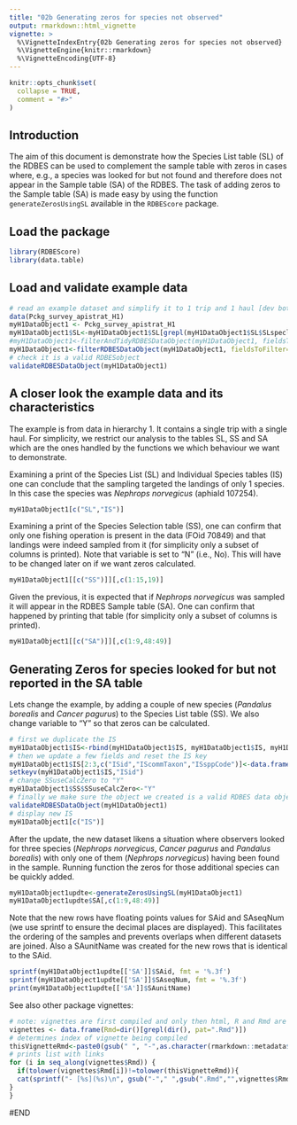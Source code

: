 ```yaml
---
title: "02b Generating zeros for species not observed"
output: rmarkdown::html_vignette
vignette: >
  %\VignetteIndexEntry{02b Generating zeros for species not observed}
  %\VignetteEngine{knitr::rmarkdown}
  %\VignetteEncoding{UTF-8}
---
```


```r
knitr::opts_chunk$set(
  collapse = TRUE,
  comment = "#>"
)
```


## Introduction

The aim of this document is demonstrate how the Species List table (SL) of the RDBES can be used to complement the sample table with zeros in cases where, e.g., a species was looked for but not found and therefore does not appear in the Sample table (SA) of the RDBES. The task of adding zeros to the Sample table (SA) is made easy by using the function `generateZerosUsingSL` available in the `RDBEScore` package.

## Load the package

```r
library(RDBEScore)
library(data.table)
```

## Load and validate example data

```r
# read an example dataset and simplify it to 1 trip and 1 haul [dev bote: this section needs to be reworked when data and filterRDBESDataObject are  updated]
data(Pckg_survey_apistrat_H1)
myH1DataObject1 <- Pckg_survey_apistrat_H1
myH1DataObject1$SL<-myH1DataObject1$SL[grepl(myH1DataObject1$SL$SLspeclistName, pat="Pckg_survey_apistrat_H1"),]
#myH1DataObject1<-filterAndTidyRDBESDataObject(myH1DataObject1, fieldsToFilter="FOid",valuesToFilter=70849, killOrphans = TRUE)
myH1DataObject1<-filterRDBESDataObject(myH1DataObject1, fieldsToFilter="SSid",valuesToFilter=227694, killOrphans = TRUE)
# check it is a valid RDBESobject
validateRDBESDataObject(myH1DataObject1)
```

## A closer look the example data and its characteristics

The example is from data in hierarchy 1. It contains a single trip with a single haul. For simplicity, we restrict our analysis to the tables SL, SS and SA which are the ones handled by the functions we which behaviour we want to demonstrate. 

Examining a print of the Species List (SL) and Individual Species tables (IS) one can conclude that the sampling targeted the landings of only 1 species. In this case the species was *Nephrops norvegicus* (aphiaId 107254).

```r
myH1DataObject1[c("SL","IS")]
```

Examining a print of the Species Selection table (SS), one can confirm that only one fishing operation is present in the data (FOid 70849) and that landings were indeed sampled from it (for simplicity only a subset of columns is printed). Note that variable \code{SSuseCalcZero} is set to "N" (i.e., No). This will have to be changed later on if we want zeros calculated.

```r
myH1DataObject1[[c("SS")]][,c(1:15,19)]
```
Given the previous, it is  expected that if *Nephrops norvegicus* was sampled it will appear in the RDBES Sample table (SA). One can confirm that happened by printing that table (for simplicity only a subset of columns is printed).
```r
myH1DataObject1[[c("SA")]][,c(1:9,48:49)]
```

## Generating Zeros for species looked for but not reported in the SA table

Lets change the example, by adding a couple of new species (*Pandalus borealis* and *Cancer pagurus*) to the Species List table (SS). We also change variable \code{SSuseCalcZero} to "Y" so that zeros can be calculated.     
```r
# first we duplicate the IS
myH1DataObject1$IS<-rbind(myH1DataObject1$IS, myH1DataObject1$IS, myH1DataObject1$IS)
# then we update a few fields and reset the IS key
myH1DataObject1$IS[2:3,c("ISid","IScommTaxon","ISsppCode")]<-data.frame(c(1002, 1003),c(107276, 107649),   c(107276, 107649))
setkeyv(myH1DataObject1$IS,"ISid")
# change SSuseCalcZero to "Y"
myH1DataObject1$SS$SSuseCalcZero<-"Y"
# finally we make sure the object we created is a valid RDBES data object. No message is a good sign.
validateRDBESDataObject(myH1DataObject1)
# display new IS
myH1DataObject1[c("IS")]
```

After the update, the new dataset likens a situation where observers looked for three species (*Nephrops norvegicus*, *Cancer pagurus* and *Pandalus borealis*) with only one of them (*Nephrops norvegicus*) having been found in the sample. Running function \code{generateZerosUsingSL} the zeros for those additional species can be quickly added. 

```r
myH1DataObject1updte<-generateZerosUsingSL(myH1DataObject1)
myH1DataObject1updte$SA[,c(1:9,48:49)]
```
Note that the new rows have floating points values for SAid and SAseqNum (we use sprintf to ensure the decimal places are displayed). This facilitates the ordering of the samples and prevents overlaps when different datasets are joined. Also a SAunitName was created for the new rows that is identical to the SAid.
```r
sprintf(myH1DataObject1updte[['SA']]$SAid, fmt = '%.3f')
sprintf(myH1DataObject1updte[['SA']]$SAseqNum, fmt = '%.3f')
print(myH1DataObject1updte[['SA']]$SAunitName)
```


See also other package vignettes:

```r
# note: vignettes are first compiled and only then html, R and Rmd are moved to folder doc
vignettes <- data.frame(Rmd=dir()[grepl(dir(), pat=".Rmd")])
# determines index of vignette being compiled
thisVignetteRmd<-paste0(gsub(" ", "-",as.character(rmarkdown::metadata$title)),".Rmd")
# prints list with links
for (i in seq_along(vignettes$Rmd)) {
  if(tolower(vignettes$Rmd[i])!=tolower(thisVignetteRmd)){
  cat(sprintf("- [%s](%s)\n", gsub("-"," ",gsub(".Rmd","",vignettes$Rmd[i])), gsub(".Rmd",".html",vignettes$Rmd[i])))
}
}
```

#END

